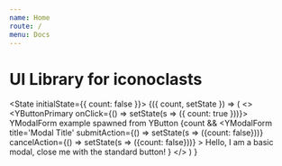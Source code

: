 ```yaml
---
name: Home
route: /
menu: Docs
---
```



# UI Library for iconoclasts

<State initialState={{ count: false }}>
<Observe>
{({ count, setState }) => (
	<>
		<YButtonPrimary onClick={() => setState(s => ({ count: true }))}>
		YModalForm example spawned from YButton
		</YButtonPrimary>
		{count &&
			<YModalForm
				title='Modal Title'
				submitAction={() => setState(s => ({count: false}))}
				cancelAction={() => setState(s => ({count: false}))}
			>
				Hello, I am a basic modal, close me with the standard button!
			</YModalForm>
		}
	</>
) }
</Observe>
</State>